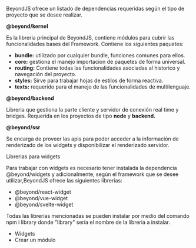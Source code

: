 
<Title>Dependencias BeyondJS</Title>

BeyondJS ofrece un listado de dependencias requeridas según el tipo de proyecto que se desee realizar.

<Subtitle>**@beyond/kernel**</Subtitle>

Es la libreria principal de BeyondJS, contiene módulos para cubrir las funcionalidades bases del Framework. Contiene los siguientes paquetes:

-   **bundle:** utilizado por cualquier <Link href="/docs/bundles">bundle</Link>, funciones comunes para ellos.
-   **core:** gestiona el manejo importacion de paquetes de forma universal.
-   **routing:** Contiene todas las funcionalidades asociadas al historico y navegación del proyecto.
-   **styles:** Sirve para trabajar hojas de estilos de forma reactiva.
-   **texts:** requerido para el manejo de las funcionalidades de multilenguaje.

<Subtitle>**@beyond/backend**</Subtitle>

Libreria que gestiona la parte cliente y servidor de conexión real time y bridges. Requerida en los proyectos de tipo **node** y **backend.**

<Subtitle>**@beyond/ssr**</Subtitle>

Se encarga de proveer las apis para poder acceder a la información de renderizado de los widgets y disponibilizar el renderizado servidor.

<Subtitle>Librerias para widgets</Subtitle>

Para trabajar con widgets es necesario tener instalada la dependencia @beyond/widgets y adicionalmente, según el framework que se desee utilizar,BeyondJS ofrece las siguientes librerias:

-   @beyond/react-widget
-   @beyond/vue-widget
-   @beyond/svelte-widget

Todas las librerias mencionadas se pueden instalar por medio del comando npm i library donde "library" sería el nombre de la libreria a instalar.

-   <Link href="/docs/widgets">Widgets</Link>
-   <Link href="/docs/modules/create">Crear un módulo</Link>
